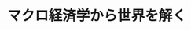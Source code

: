 ﻿---
title: "マクロ経済学から世界を解く"
category: "環境・社会理工学院"
vol: 70
interviewee: "金子 昭彦"
url: "http://www.waseda.jp/prj-cppe/about/members/kaneko.html"
tags: ["計算","モデル","経済","消費","ミクロ"]
pdf: "70-1-kaneko.pdf"
career: ""
pdfurl: "70-1-kaneko/70-1-kaneko.pdf"
preface: "経済学とは、経済活動を計算ができるようにモデル化して研究する学問である。経済学は研究の対象によって様々な分野に分類されている。有名なものとして、市場を扱うミクロ経済学、一国の経済を扱うマクロ経済学、国家間の取引を扱う国際経済学などがある。金子研究室では、マクロ経済学のモデルをもとにした、国際貿易に関する研究や、消費税や経済政策が経済に与える影響についての研究を行っている。金子研究室が行っているこれらの研究について紹介していく。"
---
